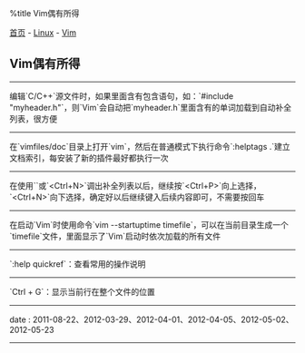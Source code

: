 %title Vim偶有所得

[[../../../index|首页]] - [[../index|Linux]] - [[index|Vim]]
==Vim偶有所得==
----
编辑`C/C++`源文件时，如果里面含有包含语句，如：`#include "myheader.h"`，则`Vim`会自动把`myheader.h`里面含有的单词加载到自动补全列表，很方便
----
在`vimfiles/doc`目录上打开`vim`，然后在普通模式下执行命令`:helptags .`建立文档索引，每安装了新的插件最好都执行一次
----
在使用`<Ctrl-P>`或`<Ctrl+N>`调出补全列表以后，继续按`<Ctrl+P>`向上选择，`<Ctrl+N>`向下选择，确定好以后继续键入后续内容即可，不需要按回车
----
在启动`Vim`时使用命令`vim --startuptime timefile`，可以在当前目录生成一个`timefile`文件，里面显示了`Vim`启动时依次加载的所有文件
----
`:help quickref`：查看常用的操作说明
----
`Ctrl + G`：显示当前行在整个文件的位置
----
<red>date</red> : 2011-08-22、2012-03-29、2012-04-01、2012-04-05、2012-05-02、2012-05-23
----
